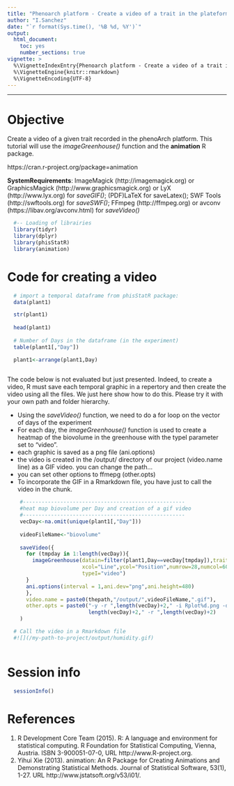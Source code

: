 ```yaml
---
title: "Phenoarch platform - Create a video of a trait in the plateform"
author: "I.Sanchez"
date: "`r format(Sys.time(), '%B %d, %Y')`"
output:
  html_document:
    toc: yes
    number_sections: true
vignette: >
  %\VignetteIndexEntry{Phenoarch platform - Create a video of a trait in the plateform}
  %\VignetteEngine{knitr::rmarkdown}
  %\VignetteEncoding{UTF-8}
---
```


<!---
Program  : videoImageGreenhouse.Rmd
Author   : I.Sanchez (MISTEA)
Objective: a vignette for phisStatR library
           Use imageGreenhouse() to create a video of Biomass
Creation : 29/10/2019
Update   : 29/10/2019
-->

***
# Objective 

Create a video of a given trait recorded in the phenoArch platform. This tutorial will use the _imageGreenhouse()_ function and the __animation__ R package.

https://cran.r-project.org/package=animation

__SystemRequirements__: ImageMagick (http://imagemagick.org) or GraphicsMagick (http://www.graphicsmagick.org) or LyX (http://www.lyx.org) for _saveGIF()_; (PDF)LaTeX for saveLatex(); SWF Tools (http://swftools.org) for _saveSWF()_; FFmpeg (http://ffmpeg.org) or avconv (https://libav.org/avconv.html) for _saveVideo()_

```r
  #-- Loading of librairies
  library(tidyr)
  library(dplyr)
  library(phisStatR)
  library(animation)
```

# Code for creating a video

```r
  # import a temporal dataframe from phisStatR package:
  data(plant1)

  str(plant1)
  
  head(plant1)
  
  # Number of Days in the dataframe (in the experiment)
  table(plant1[,"Day"])

  plant1<-arrange(plant1,Day)
    
```

The code below is not evaluated but just presented. Indeed, to create a video, R must save each temporal graphic in a repertory and then create the video using all the files. We just here show how to do this. Please try it with your own path and folder hierarchy.

* Using the _saveVideo()_ function, we need to do a for loop on the vector of days of the experiment
* For each day, the _imageGreenhouse()_ function is used to create a heatmap of the biovolume in the greenhouse with the typeI parameter set to "video".
* each graphic is saved as a png file (ani.options) 
* the video is created in the /output/ directory of our project (video.name line) as a GIF video. you can change the path...
* you can set other options to ffmepg (other.opts) 
* To incorporate the GIF in a Rmarkdown file, you have just to call the video in the chunk.


```r
    #----------------------------------------------------
    #heat map biovolume per Day and creation of a gif video
    #----------------------------------------------------
    vecDay<-na.omit(unique(plant1[,"Day"]))
    
    videoFileName<-"biovolume"
    
    saveVideo({
      for (tmpday in 1:length(vecDay)){
        imageGreenhouse(datain=filter(plant1,Day==vecDay[tmpday]),trait="biovolume",typeD=1,typeT=1,ylim=NULL,
                        xcol="Line",ycol="Position",numrow=28,numcol=60,
                        typeI="video")
      } 
      ani.options(interval = 1,ani.dev="png",ani.height=480)
      },
      video.name = paste0(thepath,"/output/",videoFileName,".gif"), 
      other.opts = paste0("-y -r ",length(vecDay)+2," -i Rplot%d.png -dframes ",
                          length(vecDay)+2," -r ",length(vecDay)+2)
    )

  # Call the video in a Rmarkdown file
  #![](/my-path-to-project/output/humidity.gif)
  
```

# Session info
```r
  sessionInfo()
```

# References
1. R Development Core Team (2015). R: A language and environment for statistical computing. R Foundation for
      Statistical Computing, Vienna, Austria. ISBN 3-900051-07-0, URL http://www.R-project.org.
2. Yihui Xie (2013). animation: An R Package for Creating Animations and Demonstrating Statistical Methods. Journal of Statistical Software, 53(1), 1-27. URL http://www.jstatsoft.org/v53/i01/. 
